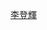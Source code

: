{{Userbox
  |border-c = #FFCC33
  |border-s = 5
  |id-c     = #C69E6A
  |id-s     = 25
  |id-fc    = #CC0000
  |info-c   = #C69E6A
  |info-s   = 11
  |info-fc  = #ffffff
  |id       = [[File:總統李登輝先生玉照 (國民大會實錄).jpg|60px]]
  |info     = <div align="center">這个用戶永遠懷念<br>[[李登輝|'''台灣民主先生　李登輝''']]</div>
  |usercategory=懷念李登輝的維基人
}}
<noinclude>
[[Category:政治用戶框模板|李登輝]]
</noinclude>